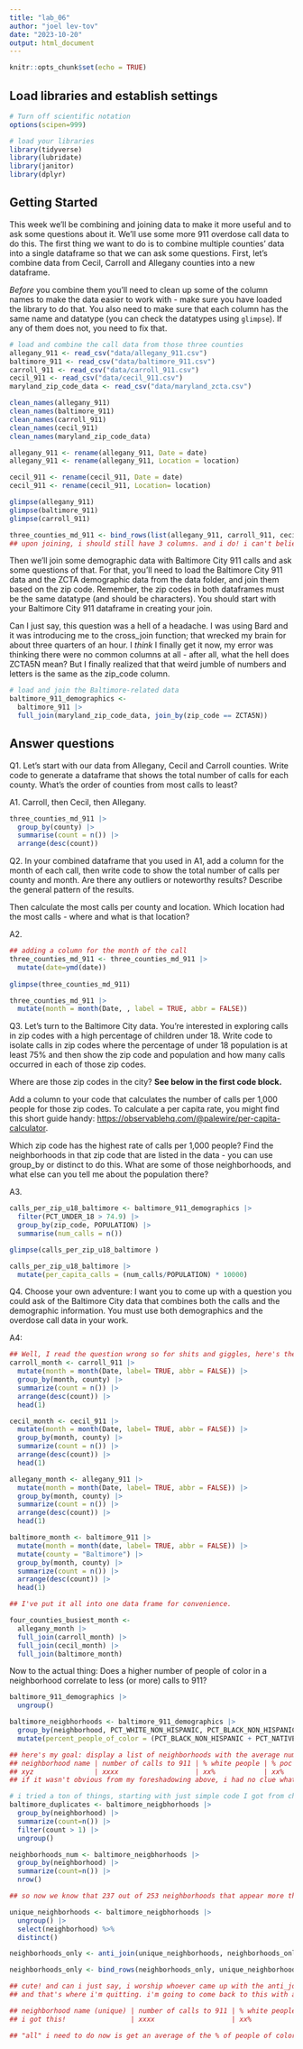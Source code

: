 ```yaml
---
title: "lab_06"
author: "joel lev-tov"
date: "2023-10-20"
output: html_document
---
```


```r
knitr::opts_chunk$set(echo = TRUE)
```

## Load libraries and establish settings

```r
# Turn off scientific notation
options(scipen=999)

# load your libraries
library(tidyverse)
library(lubridate)
library(janitor)
library(dplyr)
```

## Getting Started

This week we'll be combining and joining data to make it more useful and to ask some questions about it. We'll use some more 911 overdose call data to do this. The first thing we want to do is to combine multiple counties' data into a single dataframe so that we can ask some questions. First, let's combine data from Cecil, Carroll and Allegany counties into a new dataframe.

*Before* you combine them you'll need to clean up some of the column names to make the data easier to work with - make sure you have loaded the library to do that. You also need to make sure that each column has the same name and datatype (you can check the datatypes using `glimpse`). If any of them does not, you need to fix that.

```r
# load and combine the call data from those three counties
allegany_911 <- read_csv("data/allegany_911.csv")
baltimore_911 <- read_csv("data/baltimore_911.csv")
carroll_911 <- read_csv("data/carroll_911.csv")
cecil_911 <- read_csv("data/cecil_911.csv")
maryland_zip_code_data <- read_csv("data/maryland_zcta.csv")

clean_names(allegany_911)
clean_names(baltimore_911)
clean_names(carroll_911)
clean_names(cecil_911)
clean_names(maryland_zip_code_data)

allegany_911 <- rename(allegany_911, Date = date)
allegany_911 <- rename(allegany_911, Location = location)

cecil_911 <- rename(cecil_911, Date = date)
cecil_911 <- rename(cecil_911, Location= location)

glimpse(allegany_911)
glimpse(baltimore_911)
glimpse(carroll_911)

three_counties_md_911 <- bind_rows(list(allegany_911, carroll_911, cecil_911))
## upon joining, i should still have 3 columns. and i do! i can't believe r is petty enough to make me rename columns to have not only the same name but the same CAPITALIZATION. actually, yes i can.
```

Then we'll join some demographic data with Baltimore City 911 calls and ask some questions of that. For that, you'll need to load the Baltimore City 911 data and the ZCTA demographic data from the data folder, and join them based on the zip code. Remember, the zip codes in both dataframes must be the same datatype (and should be characters). You should start with your Baltimore City 911 dataframe in creating your join.

Can I just say, this question was a hell of a headache. I was using Bard and it was introducing me to the cross_join function; that wrecked my brain for about three quarters of an hour. I *think* I finally get it now, my error was thinking there were no common columns at all - after all, what the hell does ZCTA5N mean? But I finally realized that that weird jumble of numbers and letters is the same as the zip_code column.

```r
# load and join the Baltimore-related data
baltimore_911_demographics <-
  baltimore_911 |> 
  full_join(maryland_zip_code_data, join_by(zip_code == ZCTA5N))
```

## Answer questions

Q1. Let's start with our data from Allegany, Cecil and Carroll counties. Write code to generate a dataframe that shows the total number of calls for each county. What's the order of counties from most calls to least?

A1. Carroll, then Cecil, then Allegany.

```r
three_counties_md_911 |> 
  group_by(county) |>
  summarise(count = n()) |> 
  arrange(desc(count))
```

Q2. In your combined dataframe that you used in A1, add a column for the month of each call, then write code to show the total number of calls per county and month. Are there any outliers or noteworthy results? Describe the general pattern of the results.

Then calculate the most calls per county and location. Which location had the most calls - where and what is that location?

A2.

```r
## adding a column for the month of the call
three_counties_md_911 <- three_counties_md_911 |> 
  mutate(date=ymd(date))
  
glimpse(three_counties_md_911)

three_counties_md_911 |> 
  mutate(month = month(Date, , label = TRUE, abbr = FALSE))
```

Q3. Let's turn to the Baltimore City data. You're interested in exploring calls in zip codes with a high percentage of children under 18. Write code to isolate calls in zip codes where the percentage of under 18 population is at least 75% and then show the zip code and population and how many calls occurred in each of those zip codes.

Where are those zip codes in the city? **See below in the first code block.**

Add a column to your code that calculates the number of calls per 1,000 people for those zip codes. To calculate a per capita rate, you might find this short guide handy: [https://observablehq.com/\@palewire/per-capita-calculator](https://observablehq.com/@palewire/per-capita-calculator){.uri}.

Which zip code has the highest rate of calls per 1,000 people? Find the neighborhoods in that zip code that are listed in the data - you can use group_by or distinct to do this. What are some of those neighborhoods, and what else can you tell me about the population there?

A3.

```r
calls_per_zip_u18_baltimore <- baltimore_911_demographics |> 
  filter(PCT_UNDER_18 > 74.9) |> 
  group_by(zip_code, POPULATION) |> 
  summarise(num_calls = n()) 

glimpse(calls_per_zip_u18_baltimore )

calls_per_zip_u18_baltimore |> 
  mutate(per_capita_calls = (num_calls/POPULATION) * 10000) 
```

Q4. Choose your own adventure: I want you to come up with a question you could ask of the Baltimore City data that combines both the calls and the demographic information. You must use both demographics and the overdose call data in your work.

A4:

```r
## Well, I read the question wrong so for shits and giggles, here's the answer to: Which month was the busiest in each county?
carroll_month <- carroll_911 |> 
  mutate(month = month(Date, label= TRUE, abbr = FALSE)) |> 
  group_by(month, county) |> 
  summarize(count = n()) |> 
  arrange(desc(count)) |> 
  head(1)

cecil_month <- cecil_911 |> 
  mutate(month = month(Date, label= TRUE, abbr = FALSE)) |> 
  group_by(month, county) |> 
  summarize(count = n()) |> 
  arrange(desc(count)) |> 
  head(1)

allegany_month <- allegany_911 |> 
  mutate(month = month(Date, label= TRUE, abbr = FALSE)) |> 
  group_by(month, county) |> 
  summarize(count = n()) |> 
  arrange(desc(count)) |> 
  head(1)

baltimore_month <- baltimore_911 |> 
  mutate(month = month(date, label= TRUE, abbr = FALSE)) |> 
  mutate(county = "Baltimore") |> 
  group_by(month, county) |> 
  summarize(count = n()) |> 
  arrange(desc(count)) |> 
  head(1)

## I've put it all into one data frame for convenience.

four_counties_busiest_month <-
  allegany_month |> 
  full_join(carroll_month) |> 
  full_join(cecil_month) |> 
  full_join(baltimore_month)
```

Now to the actual thing: Does a higher number of people of color in a neighborhood correlate to less (or more) calls to 911?

```r
baltimore_911_demographics |> 
  ungroup()

baltimore_neigbhorhoods <- baltimore_911_demographics |> 
  group_by(neighborhood, PCT_WHITE_NON_HISPANIC, PCT_BLACK_NON_HISPANIC, PCT_NATIVE, PCT_ASIAN, PCT_HAWAIIAN, PCT_OTHER, PCT_HISPANIC) |> 
  mutate(percent_people_of_color = (PCT_BLACK_NON_HISPANIC + PCT_NATIVE + PCT_ASIAN + PCT_HAWAIIAN + PCT_OTHER + PCT_HISPANIC)) 

## here's my goal: display a list of neighborhoods with the average number of people of color in it (since i noticed a ton of duplicates thanks to different zip code demographics within one neighborhood). that way, i'd have in a cute list - one neighborhood, %white people, %poc. (i realize it's  a simplistic way of looking at diverse populations but I thought doing it this way would make it easier on myself. boy was I wrong.) and then, i was hoping to  gather the number of calls per county. here's what i imagine the table would roughly look like:
## neighborhood name | number of calls to 911 | % white people | % poc
## xyz               | xxxx                   | xx%            | xx%
## if it wasn't obvious from my foreshadowing above, i had no clue what i was getting myself into. 

# i tried a ton of things, starting with just simple code I got from chat gpt that displays duplicates. 
baltimore_duplicates <- baltimore_neigbhorhoods |> 
  group_by(neighborhood) |> 
  summarize(count=n()) |> 
  filter(count > 1) |> 
  ungroup() 

neighborhoods_num <- baltimore_neigbhorhoods |> 
  group_by(neighborhood) |> 
  summarize(count=n()) |> 
  nrow()

## so now we know that 237 out of 253 neighborhoods that appear more than once. count tells us how many times each neighborhood appears. now i'm going to do something i have about -10 clue how to do, hoping to use chat gpt to help me along the way. i want to group all the neighborhoods on that list into a nice list of all the neighborhoods.

unique_neighborhoods <- baltimore_neigbhorhoods |> 
  ungroup() |> 
  select(neighborhood) %>%
  distinct()

neighborhoods_only <- anti_join(unique_neighborhoods, neighborhoods_only, by = "neighborhood")

neighborhoods_only <- bind_rows(neighborhoods_only, unique_neighborhoods)

## cute! and can i just say, i worship whoever came up with the anti_join() funtion name. i now have two gods, oscar the grouch and whoever came up with anti_join(). praise be!
## and that's where i'm quitting. i'm going to come back to this with a clearer head and hopefully with you, derek. i now have about 1/4 of the info i want - see below.

## neighborhood name (unique) | number of calls to 911 | % white people | % poc
## i got this!                | xxxx                   | xx%            | xx%

## "all" i need to do now is get an average of the % of people of color in each neighborhood in neighborhoods_only. then, i think i (should) be on my merry way. i had some code that did this earlier thanks to chat gpt but i deleted it because i had way too much junk code lying around and it was overwhelming me.
```
